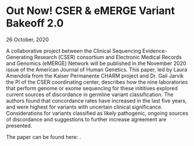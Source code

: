 
<BreadcrumbsNews />

# Out Now! CSER & eMERGE Variant Bakeoff 2.0

<Subheader>26 October, 2020</Subheader>

A collaborative project between the Clinical Sequencing Evidence-Generating Research (CSER) consortium and Electronic Medical Records and Genomics (eMERGE) Network will be published in the November 2020 issue of the American Journal of Human Genetics. This paper, led by Laura Amendola from the Kaiser Permanente CHARM project and Dr. Gail Jarvik the PI of the CSER coordinating center, describes how the nine laboratories that perform genome or exome sequencing for these inititives explored current sources of discordance in germline variant classification. The authors found that concordance rates have increased in the last five years, and were highest for variants with uncertain clinical significance. Considerations for variants classified as likely pathogenic, ongoing sources of discordance and suggestions to further increase agreement are presented.

The paper can be found here: <Link label="https://www.cell.com/ajhg/fulltext/S0002-9297(20)30356-6" url="https://www.cell.com/ajhg/fulltext/S0002-9297(20)30356-6"/>.
